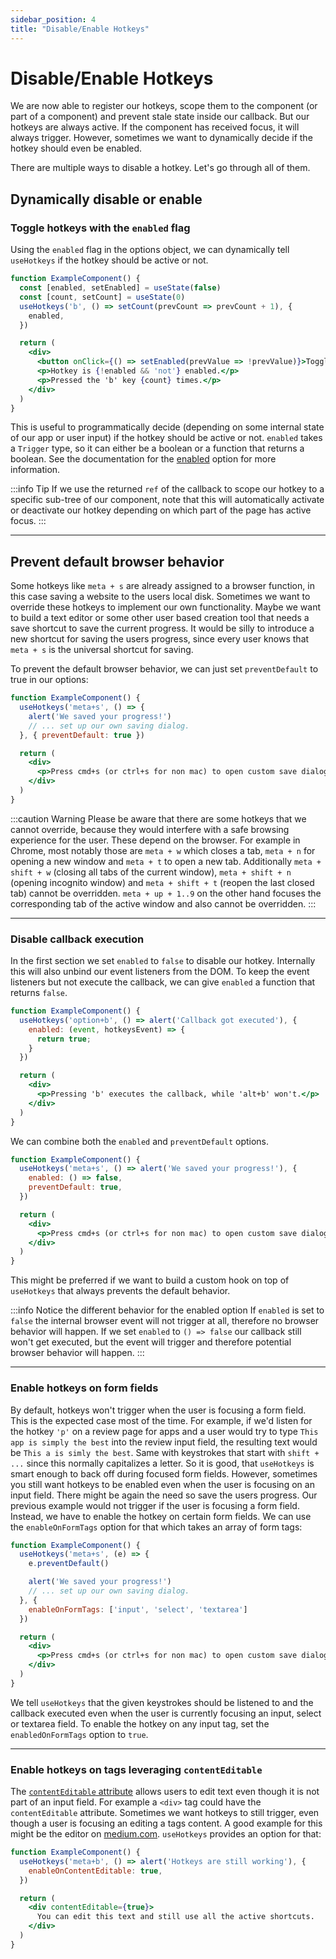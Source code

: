 ```yaml
---
sidebar_position: 4
title: "Disable/Enable Hotkeys"
---
```


# Disable/Enable Hotkeys

We are now able to register our hotkeys, scope them to the component (or part of a component) and prevent stale state
inside our callback. But our hotkeys are always active. If the component has received focus, it will always trigger. However,
sometimes we want to dynamically decide if the hotkey should even be enabled.

There are multiple ways to disable a hotkey. Let's go through all of them.

## Dynamically disable or enable

### Toggle hotkeys with the `enabled` flag

Using the `enabled` flag in the options object, we can dynamically tell `useHotkeys` if the hotkey should be active or not.

```jsx live
function ExampleComponent() {
  const [enabled, setEnabled] = useState(false)
  const [count, setCount] = useState(0)
  useHotkeys('b', () => setCount(prevCount => prevCount + 1), {
    enabled,
  })

  return (
    <div>
      <button onClick={() => setEnabled(prevValue => !prevValue)}>Toggle Hotkey</button>
      <p>Hotkey is {!enabled && 'not'} enabled.</p>
      <p>Pressed the 'b' key {count} times.</p>
    </div>
  )
}
```

This is useful to programmatically decide (depending on some internal state of our app or user input) if the hotkey
should be active or not. `enabled` takes a `Trigger` type, so it can either be a boolean or a function that returns a boolean.
See the documentation for the [enabled](/docs/api/use-hotkeys#enabled) option for more information.

:::info Tip
If we use the returned `ref` of the callback to scope our hotkey to a specific sub-tree of our component, note that
this will automatically activate or deactivate our hotkey depending on which part of the page has active focus.
:::

***

## Prevent default browser behavior

Some hotkeys like `meta + s` are already assigned to a browser function, in this case saving a website to
the users local disk. Sometimes we want to override these hotkeys to implement our own functionality. Maybe we want to
build a text editor or some other user based creation tool that needs a save shortcut to save the current progress. It
would be silly to introduce a new shortcut for saving the users progress, since every user knows that `meta + s` is the
universal shortcut for saving.

To prevent the default browser behavior, we can just set `preventDefault` to true in our options:

```jsx live
function ExampleComponent() {
  useHotkeys('meta+s', () => {
    alert('We saved your progress!')
    // ... set up our own saving dialog.
  }, { preventDefault: true })

  return (
    <div>
      <p>Press cmd+s (or ctrl+s for non mac) to open custom save dialog.</p>
    </div>
  )
}
```

:::caution Warning
Please be aware that there are some hotkeys that we cannot override, because they would interfere with a safe browsing
experience for the user. These depend on the browser.
For example in Chrome, most notably those are `meta + w` which closes a tab, `meta + n` for opening a new window and `meta + t` to open a new tab.
Additionally `meta + shift + w` (closing all tabs of the current window), `meta + shift + n` (opening incognito window) and
`meta + shift + t` (reopen the last closed tab) cannot be overridden.
`meta + up + 1..9` on the other hand focuses the corresponding tab of the active window and also cannot be overridden.
:::

***

### Disable callback execution

In the first section we set `enabled` to `false` to disable our hotkey. Internally this will also unbind our event listeners
from the DOM. To keep the event listeners but not execute the callback, we can give `enabled` a function that returns `false`.

```jsx live
function ExampleComponent() {
  useHotkeys('option+b', () => alert('Callback got executed'), {
    enabled: (event, hotkeysEvent) => {
      return true;
    }
  })

  return (
    <div>
      <p>Pressing 'b' executes the callback, while 'alt+b' won't.</p>
    </div>
  )
}
```

We can combine both the `enabled` and `preventDefault` options.

```jsx
function ExampleComponent() {
  useHotkeys('meta+s', () => alert('We saved your progress!'), {
    enabled: () => false,
    preventDefault: true,
  })

  return (
    <div>
      <p>Press cmd+s (or ctrl+s for non mac) to open custom save dialog.</p>
    </div>
  )
}
```

This might be preferred if we want to build a custom hook on top of `useHotkeys` that always prevents the default behavior.

:::info Notice the different behavior for the enabled option
If `enabled` is set to `false` the internal browser event will not trigger at all, therefore no browser behavior will happen.
If we set `enabled` to `() => false` our callback still won't get executed, but the event will trigger and therefore potential
browser behavior will happen.
:::

***

### Enable hotkeys on form fields

By default, hotkeys won't trigger when the user is focusing a form field. This is the expected case most of the time.
For example, if we'd listen for the hotkey `'p'` on a review page for apps and a user would try to type `This app is simply
the best` into the review input field, the resulting text would be `This a is simly
the best`. Same with keystrokes that start with `shift + ...` since this normally capitalizes a letter.
So it is good, that `useHotkeys` is smart enough to back off during focused form fields. However, sometimes you still
want hotkeys to be enabled even when the user is focusing on an input field. There might be again the need so save
the users progress. Our previous example would not trigger if the user is focusing a form field. Instead, we have to
enable the hotkey on certain form fields. We can use the `enableOnFormTags` option for that which takes an array of form tags:

```jsx
function ExampleComponent() {
  useHotkeys('meta+s', (e) => {
    e.preventDefault()

    alert('We saved your progress!')
    // ... set up our own saving dialog.
  }, {
    enableOnFormTags: ['input', 'select', 'textarea']
  })

  return (
    <div>
      <p>Press cmd+s (or ctrl+s for non mac) to open custom save dialog.</p>
    </div>
  )
}
```

We tell `useHotkeys` that the given keystrokes should be listened to and the callback executed even when the user is currently
focusing an input, select or textarea field. To enable the hotkey on any input tag, set the `enabledOnFormTags`
option to `true`.

***

### Enable hotkeys on tags leveraging `contentEditable`

The [`contentEditable` attribute](https://developer.mozilla.org/en-US/docs/Web/HTML/Global_attributes/contenteditable)
allows users to edit text even though it is not part of an input field. For example a `<div>` tag could have the
`contentEditable` attribute. Sometimes we want hotkeys to still trigger, even though a user is focusing an editing a
tags content. A good example for this might be the editor on [medium.com](https://medium.com). `useHotkeys` provides
an option for that:

```jsx live
function ExampleComponent() {
  useHotkeys('meta+b', () => alert('Hotkeys are still working'), {
    enableOnContentEditable: true,
  })

  return (
    <div contentEditable={true}>
      You can edit this text and still use all the active shortcuts.
    </div>
  )
}
```
